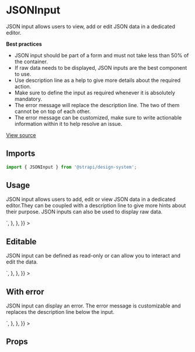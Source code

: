 <!--- JSONInput.stories.mdx --->


<Meta title="Design System/Components/JSONInput" component={JSONInput} />

# JSONInput

JSON input allows users to view, add or edit JSON data in a dedicated editor.

**Best practices**

- JSON input should be part of a form and must not take less than 50% of the container.
- If raw data needs to be displayed, JSON inputs are the best component to use.
- Use description line as a help to give more details about the required action.
- Make sure to define the input as required whenever it is absolutely mandatory.
- The error message will replace the description line. The two of them cannot be on top of each other.
- The error message can be customized, make sure to write actionable information within it to help resolve an issue.

[View source](https://github.com/strapi/design-system/tree/main/packages/strapi-design-system/src/JSONInput)

## Imports

```js
import { JSONInput } from '@strapi/design-system';
```

## Usage

JSON input allows users to add, edit or view JSON data in a dedicated editor.They can be coupled with a description line to give more hints about their purpose. JSON inputs can also be used to display raw data.

<Canvas withSource="open">
  <Story
    name="base"
    parameters={{
      docs: {
        source: {
          code: `<JSONInput value={'[\n   {\n      "a":3,\n      "b":4\n   },\n   {\n      "a":5,\n      "b":6\n   }\n]'} />`,
        },
      },
    }}
  >
    <JSONInput disabled value={'[\n   {\n      "a":3,\n      "b":4\n   },\n   {\n      "a":5,\n      "b":6\n   }\n]'} />
  </Story>
</Canvas>

## Editable

JSON input can be defined as read-only or can allow you to interact and edit the data.

<Canvas>
  <Story
    name="editable"
    parameters={{
      docs: {
        source: {
          code: `<JSONInput value={'[\n   {\n      "a":3,\n      "b":4\n   },\n   {\n      "a":5,\n      "b":6\n   }\n]'} label="JSON" editable hint="Description Text" />`,
        },
      },
    }}
  >
    <JSONInput
      value={'[\n   {\n      "a":3,\n      "b":4\n   },\n   {\n      "a":5,\n      "b":6\n   }\n]'}
      label="JSON"
      hint="Description Text"
      minHeight="235px"
    />
  </Story>
</Canvas>

## With error

JSON input can display an error. The error message is customizable and replaces the description line below the input.

<Canvas>
  <Story
    name="withError"
    parameters={{
      docs: {
        source: {
          code: `<JSONInput value={'[\n   {\n      "a":3,\n      "b":4\n   },\n   {\n      "a":5,\n      "b":6,\n   }\n]'} error="This does not match the JSON format"/>`,
        },
      },
    }}
  >
    <JSONInput
      value={'[\n   {\n      "a":3,\n      "b":4\n   },\n   {\n      "a":5,\n      "b":6,\n   }\n]'}
      disabled
      error="This does not match the JSON format"
    />
  </Story>
</Canvas>

## Props

<ArgsTable of={JSONInput} />
